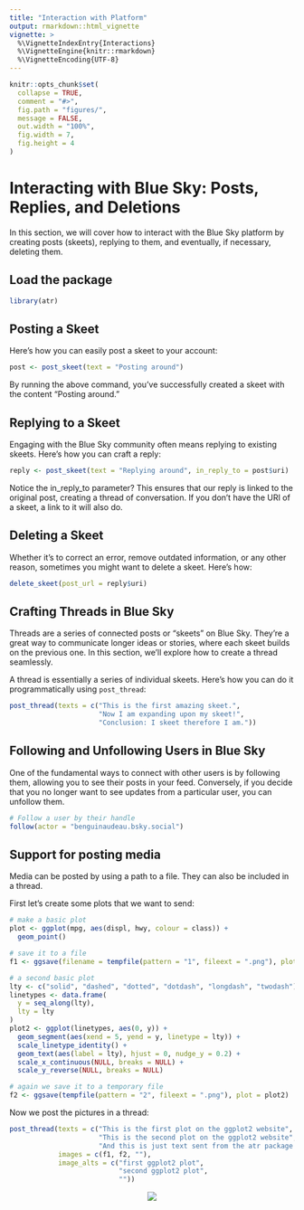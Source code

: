 ```yaml
---
title: "Interaction with Platform"
output: rmarkdown::html_vignette
vignette: >
  %\VignetteIndexEntry{Interactions}
  %\VignetteEngine{knitr::rmarkdown}
  %\VignetteEncoding{UTF-8}
---
```



```r
knitr::opts_chunk$set(
  collapse = TRUE,
  comment = "#>",
  fig.path = "figures/",
  message = FALSE,
  out.width = "100%",
  fig.width = 7,
  fig.height = 4
)
```



# Interacting with Blue Sky: Posts, Replies, and Deletions

In this section, we will cover how to interact with the Blue Sky platform by creating posts (skeets), replying to them, and eventually, if necessary, deleting them.

## Load the package

```r
library(atr)
```

## Posting a Skeet

Here's how you can easily post a skeet to your account:

```r
post <- post_skeet(text = "Posting around")
```

By running the above command, you've successfully created a skeet with the content "Posting around."


## Replying to a Skeet

Engaging with the Blue Sky community often means replying to existing skeets. Here's how you can craft a reply:

```r
reply <- post_skeet(text = "Replying around", in_reply_to = post$uri)

```

Notice the in_reply_to parameter? This ensures that our reply is linked to the original post, creating a thread of conversation.
If you don't have the URI of a skeet, a link to it will also do.


## Deleting a Skeet

Whether it's to correct an error, remove outdated information, or any other reason, sometimes you might want to delete a skeet. Here's how:

```r
delete_skeet(post_url = reply$uri)
```


##  Crafting Threads in Blue Sky

Threads are a series of connected posts or "skeets" on Blue Sky. They're a great way to communicate longer ideas or stories, where each skeet builds on the previous one. In this section, we'll explore how to create a thread seamlessly.

A thread is essentially a series of individual skeets. Here's how you can do it programmatically using `post_thread`:

```r
post_thread(texts = c("This is the first amazing skeet.",
                      "Now I am expanding upon my skeet!",
                      "Conclusion: I skeet therefore I am."))
```


## Following and Unfollowing Users in Blue Sky

One of the fundamental ways to connect with other users is by following them, allowing you to see their posts in your feed. Conversely, if you decide that you no longer want to see updates from a particular user, you can unfollow them.

```r
# Follow a user by their handle
follow(actor = "benguinaudeau.bsky.social")
```



## Support for posting media

Media can be posted by using a path to a file. They can also be included in a thread.

First let's create some plots that we want to send:

```r
# make a basic plot
plot <- ggplot(mpg, aes(displ, hwy, colour = class)) +
  geom_point()

# save it to a file
f1 <- ggsave(filename = tempfile(pattern = "1", fileext = ".png"), plot = plot)

# a second basic plot
lty <- c("solid", "dashed", "dotted", "dotdash", "longdash", "twodash")
linetypes <- data.frame(
  y = seq_along(lty),
  lty = lty
)
plot2 <- ggplot(linetypes, aes(0, y)) +
  geom_segment(aes(xend = 5, yend = y, linetype = lty)) +
  scale_linetype_identity() +
  geom_text(aes(label = lty), hjust = 0, nudge_y = 0.2) +
  scale_x_continuous(NULL, breaks = NULL) +
  scale_y_reverse(NULL, breaks = NULL)

# again we save it to a temporary file
f2 <- ggsave(tempfile(pattern = "2", fileext = ".png"), plot = plot2)
```

Now we post the pictures in a thread:

```r
post_thread(texts = c("This is the first plot on the ggplot2 website",
                      "This is the second plot on the ggplot2 website",
                      "And this is just text sent from the atr package by @jbgruber.bsky.social, @benguinaudeau.bsky.social and @favstats.bsky.social"),
            images = c(f1, f2, ""),
            image_alts = c("first ggplot2 plot",
                           "second ggplot2 plot",
                           ""))
```

<center>

![](figures/thread.png)

</center>

<!-- ### Eventual temporal structure -->

